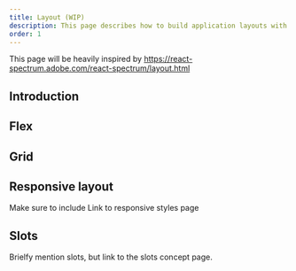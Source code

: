 ```yaml
---
title: Layout (WIP)
description: This page describes how to build application layouts with Hopper using Flex or Grid.
order: 1
---
```


This page will be heavily inspired by https://react-spectrum.adobe.com/react-spectrum/layout.html

## Introduction

## Flex

## Grid

## Responsive layout

Make sure to include Link to responsive styles page

## Slots

Brielfy mention slots, but link to the slots concept page.
